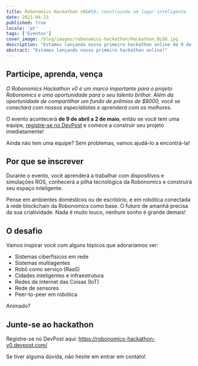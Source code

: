 ```yaml
---
title: Robonomics Hackathon v0&#58; construindo um lugar inteligente
date: 2021-04-13
published: true
locale: 'pt'
tags: ['Eventos']
cover_image: /blog/images/robonomics-hackathon/Hackathon_BLOG.jpg
description: "Estamos lançando nosso primeiro hackathon online de 9 de abril a 2 de maio de 2021! Confira os detalhes."
abstract: "Estamos lançando nosso primeiro hackathon online!"
---
```


## Participe, aprenda, vença

_O Robonomics Hackathon v0 é um marco importante para o projeto Robonomics e uma oportunidade para o seu talento brilhar. Além da oportunidade de compartilhar um fundo de prêmios de $8000, você se conectará com nossos especialistas e aprenderá com os melhores._

O evento acontecerá **de 9 de abril a 2 de maio**, então se você tem uma equipe, [registre-se no DevPost](https://robonomics-hackathon-v0.devpost.com) e comece a construir seu projeto imediatamente!

Ainda não tem uma equipe? Sem problemas, vamos ajudá-lo a encontrá-la!

## Por que se inscrever

Durante o evento, você aprenderá a trabalhar com dispositivos e simulações ROS, conhecerá a pilha tecnológica da Robonomics e construirá seu espaço inteligente.

Pense em ambientes domésticos ou de escritório, e em robótica conectada à rede blockchain da Robonomics como base. O futuro de amanhã precisa da sua criatividade. Nada é muito louco, nenhum sonho é grande demais!

## O desafio

Vamos inspirar você com alguns tópicos que adoraríamos ver:
- Sistemas ciberfísicos em rede
- Sistemas multiagentes
- Robô como serviço (RaaS)
- Cidades inteligentes e infraestrutura
- Redes de Internet das Coisas (IoT)
- Rede de sensores
- Peer-to-peer em robótica

Animado?

## Junte-se ao hackathon

Registre-se no DevPost aqui: https://robonomics-hackathon-v0.devpost.com/

Se tiver alguma dúvida, não hesite em entrar em contato!